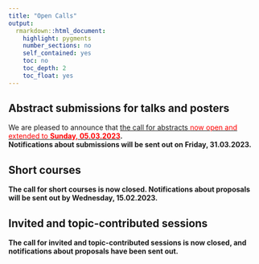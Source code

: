 ```yaml
---
title: "Open Calls"
output: 
  rmarkdown::html_document:
    highlight: pygments
    number_sections: no
    self_contained: yes
    toc: no
    toc_depth: 2
    toc_float: yes
---
```


## Abstract submissions for talks and posters
We are pleased to announce that [the call for abstracts <font color="red">now open and extended to <b>Sunday, 05.03.2023</font>](https://www.conftool.pro/cen2023/).  
Notifications about submissions will be sent out on Friday, 31.03.2023.

## Short courses
The call for short courses is now closed. Notifications about proposals will be sent out by Wednesday, 15.02.2023.

<!-- Please find here the [announcement](data/CEN 2023 Call_for_Short_Courses - final.pdf), as well as the [submission form](https://docs.google.com/forms/d/e/1FAIpQLSd0w9owvLdP6h25MIAbkCXemlK3vWg6GgPj6GemXlcNdGcODg/viewform?hl=en). -->


## Invited and topic-contributed sessions
The call for invited and topic-contributed sessions is now closed, and notifications about proposals have been sent out.

<!-- ### Invited sessions -->
<!-- Please find here the [announcement](data/CEN 2023 Call_for_Invited_Sessions - final.pdf), as well as the [submission form](https://docs.google.com/forms/d/e/1FAIpQLSdAe6waB7jhBZ0RAF-oR2t5LPBAthzZZvKR7lPmeLxmSC11jQ/viewform?hl=en). -->

<!-- ### Topic-contributed sessions -->
<!-- Please find here the [announcement](data/CEN 2023 Call_for_TopicContributed_Sessions final.pdf), as well as the [submission form](https://docs.google.com/forms/d/e/1FAIpQLSdLTZowl8yN7BxMXfvlAGagy8I5ffbUWoxoASXqpzIJgxEEew/viewform?hl=en). -->


